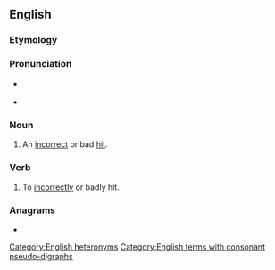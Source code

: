 {{also|mis-hit}}
==English==

===Etymology===
{{prefix|en|mis|hit}}

===Pronunciation===
* {{q|noun}} {{IPA|en|/ˈmɪshɪt/}}
* {{q|verb}} {{IPA|en|/mɪsˈhɪt/}}

===Noun===
{{en-noun}}

# {{lb|en|sports}} An [[incorrect]] or bad [[hit]].
#: {{ux|en|England added only one more run to its overnight second-innings total of 221 for 9 before Broad was caught by Hammer at mid-on to a '''mishit'''.}}

===Verb===
{{en-verb|mishits|mishitting|mishit}}

# {{lb|en|transitive}} To [[incorrectly]] or badly hit.
#: {{ux|en|Although Collins '''mishit''' the ball, he still managed to pocket the red.}}

===Anagrams===
* {{anagrams|en|a=hiimst|isthmi}}

[[Category:English heteronyms]]
[[Category:English terms with consonant pseudo-digraphs]]